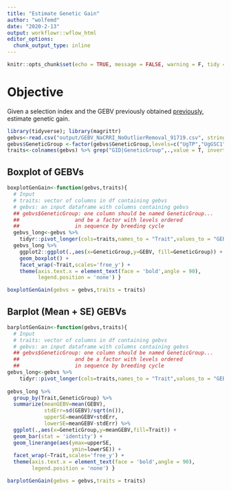 ```yaml
---
title: "Estimate Genetic Gain"
author: "wolfemd"
date: "2020-2-13"
output: workflowr::wflow_html
editor_options:
  chunk_output_type: inline
---
```


```r
knitr::opts_chunk$set(echo = TRUE, message = FALSE, warning = F, tidy = T)
```

# Objective

Given a selection index and the GEBV previously obtained [previously](GetGEBVs.html), estimate genetic gain.

```r
library(tidyverse); library(magrittr)
gebvs<-read.csv("output/GEBV_NaCRRI_NoOutlierRemoval_91719.csv", stringsAsFactors = F)
gebvs$GeneticGroup <-factor(gebvs$GeneticGroup,levels=c("UgTP","UgGSC1","UgGSC2"))
traits<-colnames(gebvs) %>% grep("GID|GeneticGroup",.,value = T, invert = T)
```

## Boxplot of GEBVs
```r
boxplotGenGain<-function(gebvs,traits){
  # Input
  # traits: vector of columns in df containing gebvs
  # gebvs: an input dataframe with columns containing gebvs
  ## gebvs$GeneticGroup: one column should be named GeneticGroup...
  ##                  and be a factor with levels ordered 
  ##                  in sequence by breeding cycle
  gebvs_long<-gebvs %>% 
    tidyr::pivot_longer(cols=traits,names_to = "Trait",values_to = "GEBV")
  gebvs_long %>% 
    ggplot2::ggplot(.,aes(x=GeneticGroup,y=GEBV, fill=GeneticGroup)) + 
    geom_boxplot() + 
    facet_wrap(~Trait,scales='free_y') + 
    theme(axis.text.x = element_text(face = 'bold',angle = 90),
          legend.position = 'none') }
```
```r
boxplotGenGain(gebvs = gebvs,traits = traits)
```
## Barplot (Mean + SE) GEBVs
```r
barplotGenGain<-function(gebvs,traits){
  # Input
  # traits: vector of columns in df containing gebvs
  # gebvs: an input dataframe with columns containing gebvs
  ## gebvs$GeneticGroup: one column should be named GeneticGroup...
  ##                  and be a factor with levels ordered 
  ##                  in sequence by breeding cycle
gebvs_long<-gebvs %>% 
    tidyr::pivot_longer(cols=traits,names_to = "Trait",values_to = "GEBV")
  
gebvs_long %>% 
  group_by(Trait,GeneticGroup) %>% 
  summarize(meanGEBV=mean(GEBV),
            stdErr=sd(GEBV)/sqrt(n()),
            upperSE=meanGEBV+stdErr,
            lowerSE=meanGEBV-stdErr) %>% 
  ggplot(.,aes(x=GeneticGroup,y=meanGEBV,fill=Trait)) + 
  geom_bar(stat = 'identity') + 
  geom_linerange(aes(ymax=upperSE,
                     ymin=lowerSE)) + 
  facet_wrap(~Trait,scales='free_y') + 
  theme(axis.text.x = element_text(face = 'bold',angle = 90),
        legend.position = 'none') }
```
```r
barplotGenGain(gebvs = gebvs,traits = traits)
```

